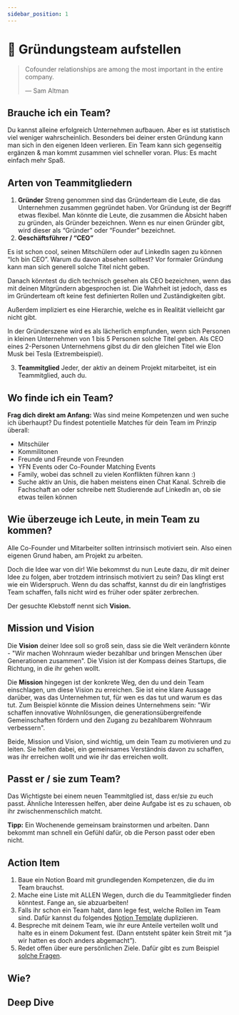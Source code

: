 ```yaml
---
sidebar_position: 1
---
```


# 🤝 Gründungsteam aufstellen

> Cofounder relationships are among the most important in the entire company.
>
> ― Sam Altman

## Brauche ich ein Team?

Du kannst alleine erfolgreich Unternehmen aufbauen. Aber es ist statistisch viel weniger wahrscheinlich. Besonders bei deiner ersten Gründung kann man sich in den eigenen Ideen verlieren. Ein Team kann sich gegenseitig ergänzen & man kommt zusammen viel schneller voran. Plus: Es macht einfach mehr Spaß.

## Arten von Teammitgliedern

1. **Gründer**
   Streng genommen sind das Gründerteam die Leute, die das Unternehmen zusammen gegründet haben.
   Vor Gründung ist der Begriff etwas flexibel. Man könnte die Leute, die zusammen die Absicht haben zu gründen, als Gründer bezeichnen.
   Wenn es nur einen Gründer gibt, wird dieser als “Gründer” oder “Founder” bezeichnet.
2. **Geschäftsführer / “CEO”**

Es ist schon cool, seinen Mitschülern oder auf LinkedIn sagen zu können “Ich bin CEO”.
Warum du davon absehen solltest? Vor formaler Gründung kann man sich generell solche Titel nicht geben.

Danach könntest du dich technisch gesehen als CEO bezeichnen, wenn das mit deinen Mitgründern abgesprochen ist. Die Wahrheit ist jedoch, dass es im Gründerteam oft keine fest definierten Rollen und Zuständigkeiten gibt.

Außerdem impliziert es eine Hierarchie, welche es in Realität vielleicht gar nicht gibt.

In der Gründerszene wird es als lächerlich empfunden, wenn sich Personen in kleinen Unternehmen von 1 bis 5 Personen solche Titel geben. Als CEO eines 2-Personen Unternehmens gibst du dir den gleichen Titel wie Elon Musk bei Tesla (Extrembeispiel).

3. **Teammitglied**
   Jeder, der aktiv an deinem Projekt mitarbeitet, ist ein Teammitglied, auch du.

## Wo finde ich ein Team?

**Frag dich direkt am Anfang:** Was sind meine Kompetenzen und wen suche ich überhaupt?
Du findest potentielle Matches für dein Team im Prinzip überall:

- Mitschüler
- Kommilitonen
- Freunde und Freunde von Freunden
- YFN Events oder Co-Founder Matching Events
- Family, wobei das schnell zu vielen Konflikten führen kann :)
- Suche aktiv an Unis, die haben meistens einen Chat Kanal. Schreib die Fachschaft an oder schreibe nett Studierende auf LinkedIn an, ob sie etwas teilen können

## Wie überzeuge ich Leute, in mein Team zu kommen?

Alle Co-Founder und Mitarbeiter sollten intrinsisch motiviert sein. Also einen eigenen Grund haben, am Projekt zu arbeiten.

Doch die Idee war von dir! Wie bekommst du nun Leute dazu, dir mit deiner Idee zu folgen, aber trotzdem intrinsisch motiviert zu sein? Das klingt erst wie ein Widerspruch. Wenn du das schaffst, kannst du dir ein langfristiges Team schaffen, falls nicht wird es früher oder später zerbrechen.

Der gesuchte Klebstoff nennt sich **Vision.**

## Mission und Vision

Die **Vision** deiner Idee soll so groß sein, dass sie die Welt verändern könnte - "Wir machen Wohnraum wieder bezahlbar und bringen Menschen über Generationen zusammen". Die Vision ist der Kompass deines Startups, die Richtung, in die ihr gehen wollt.

Die **Mission** hingegen ist der konkrete Weg, den du und dein Team einschlagen, um diese Vision zu erreichen. Sie ist eine klare Aussage darüber, was das Unternehmen tut, für wen es das tut und warum es das tut. Zum Beispiel könnte die Mission deines Unternehmens sein: "Wir schaffen innovative Wohnlösungen, die generationsübergreifende Gemeinschaften fördern und den Zugang zu bezahlbarem Wohnraum verbessern".

Beide, Mission und Vision, sind wichtig, um dein Team zu motivieren und zu leiten. Sie helfen dabei, ein gemeinsames Verständnis davon zu schaffen, was ihr erreichen wollt und wie ihr das erreichen wollt.

## Passt er / sie zum Team?

Das Wichtigste bei einem neuen Teammitglied ist, dass er/sie zu euch passt.
Ähnliche Interessen helfen, aber deine Aufgabe ist es zu schauen, ob ihr zwischenmenschlich matcht.

**Tipp:**
Ein Wochenende gemeinsam brainstormen und arbeiten. Dann bekommt man schnell ein Gefühl dafür, ob die Person passt oder eben nicht.

## Action Item

1. Baue ein Notion Board mit grundlegenden Kompetenzen, die du im Team brauchst.
2. Mache eine Liste mit ALLEN Wegen, durch die du Teammitglieder finden könntest. Fange an, sie abzuarbeiten!
3. Falls ihr schon ein Team habt, dann lege fest, welche Rollen im Team sind.
   Dafür kannst du folgendes [Notion Template](https://www.notion.so/Role-expectations-b42c1852b5594e9b9af2f76a933c965c?pvs=21) duplizieren.
4. Bespreche mit deinem Team, wie ihr eure Anteile verteilen wollt und halte es in einem Dokument fest. (Dann entsteht später kein Streit mit “ja wir hatten es doch anders abgemacht”).
5. Redet offen über eure persönlichen Ziele. Dafür gibt es zum Beispiel [solche Fragen](https://www.ycombinator.com/blog/10-questions-to-discuss-with-a-potential-co-founder).

## Wie?

<Tooltipp
  toolName="FigJam"
  toolDescription="Zum Aufschreiben von Ideen beim Brainstorming kannst du kostenlos FigJam nutzen."
  toolSource="https://www.figma.com/de/figjam/"
  tutorialSource="https://www.youtube.com/watch?v=axDzyLEfYgU"
  buttonText="Zu FigJam"
/>

## Deep Dive

<TwoColumns>
  <YouTube videoId="prKi3-rUPHc" />
  <YouTube videoId="dlfjs_eEEzs" />
  <YouTube videoId="CVfnkM44Urs" />
  <YouTube videoId="A4SLDQDXdp0" />
</TwoColumns>
